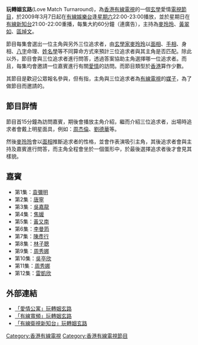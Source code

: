 {{電視節目信息框
| 顏色       = 
| 名稱       = 玩轉姻玄路<br>Love Match Turnaround
| 圖片       = 
| 圖說       = 
| 類型       = [[玄學|玄學]]愛情[[電視節目|電視節目]]
| 主持       = [[麥玲玲|麥玲玲]]、[[黃翠如|黃翠如]]、[[區焯文|區焯文]]
| 旁白       = 
| 主題曲     = 
| 片頭曲     = 
| 片尾曲     = 
| 作曲       = 
| 國家       = 
| 語言       = [[粵語|粵語]]
| 每集列表   = 
| 監製       = [[梁志威|梁志威]]
| 副製片人   = 
| 製片人     = [[香港有線電視|香港有線電視]]
| 編審       = 
| 剪輯       = 
| 每集長     = 約60分鐘（連廣告）
| 電視網     = [[香港有線電視|香港有線電視]][[有線娛樂台|娛樂台]]
| 視頻制式   = 576i，[[SDTV|SDTV]]
| 音頻制式   = 立體聲
| 首播地區   = [[香港|香港]]
| 開始 = 2009年3月7日
| 結束 = <br />2009年
| 電視網1 = [[香港有線衛視新知台|香港有線衛視新知台]]
| 視頻制式1   = 576i，[[SDTV|SDTV]]
| 音頻制式1   = 立體聲
| 首播地區1   = [[香港|香港]]、[[中國大陸|中國大陸]]、[[美洲|美洲]]、[[馬來西亞|馬來西亞]]、[[日本|日本]]
| 開始1 =  2009年3月8日
| 結束1 = <br />2009年6月6日
| 集數 = 
| 官方網站   = http://www.i-part.hk/html/09action/0307/index.php 「愛情公寓」玩轉姻玄路] <br>[http://ent.i-cable.com/love-match 「有線寬頻」玩轉姻玄路] <br> [http://www.hkicstv.com/play_info2.asp?newsid=77 「有線衛視新知台」玩轉姻玄路
}}

'''玩轉姻玄路'''(Love Match Turnaround)，為[[香港有線電視|香港有線電視]]的一個[[玄學|玄學]]愛情[[電視節目|電視節目]]，於2009年3月7日起在[[有線娛樂台|有線娛樂台]]逢[[星期六|星期六]]22:00-23:00播放，並於星期日在[[香港有線衛視新知台|有線新知台]]21:00-22:00重播，每集大約60分鐘（連廣告），主持為[[麥玲玲|麥玲玲]]、[[黃翠如|黃翠如]]、[[區焯文|區焯文]]。

節目每集會選出一位主角與另外三位追求者，由[[玄學家|玄學家]][[麥玲玲|麥玲玲]]以[[面相|面相]]、[[手相|手相]]、身相、[[八字|八字]]命理、[[姓名學|姓名學]]等不同算命方式來預計三位追求者與其主角是否匹配。除此以外，節目會與三位追求者進行問答，透過答案協助主角選擇哪一位追求者。而且，每集均會邀請一位嘉賓進行有關[[愛情|愛情]]的訪問。而節目類型於[[香港|香港]]算作少數。

其節目是歡迎公眾報名參與，但有指，主角與三位追求者為[[有線電視|有線電視]]的[[媒子|媒子]]，為了做節目而邀請的。

== 節目詳情 ==
節目首15分鐘為訪問嘉賓，期後會播放主角介紹，繼而介紹三位追求者，出場時追求者會戴上明星面具，例如：[[周杰倫|周杰倫]]、[[劉德華|劉德華]]等。

然後[[麥玲玲|麥玲玲]]會以[[面相|面相]]推斷追求者的性格，並會作表演吸引主角，其後追求者會與主持及嘉賓進行問答，而主角全程會坐於一個蛋形中，於最後選擇追求者後才會見其樣貌。

== 嘉賓 ==
* 第1集：[[袁彌明|袁彌明]]
* 第2集：[[唐寧|唐寧]]
* 第3集：[[吳嘉龍|吳嘉龍]]
* 第4集：[[焦媛|焦媛]]
* 第5集：[[黃又南|黃又南]]
* 第6集：[[李曼筠|李曼筠]]
* 第7集：[[陳彥行|陳彥行]]
* 第8集：[[林子聰|林子聰]]
* 第9集：[[周秀娜|周秀娜]]
* 第10集：[[吳亭欣|吳亭欣]]
* 第11集：[[周秀娜|周秀娜]]
* 第12集：[[雷凱欣|雷凱欣]]

== 外部連結 ==
* [https://web.archive.org/web/20090315160809/http://www.i-part.hk/html/09action/0307/index.php 「愛情公寓」玩轉姻玄路]
* [http://ent.i-cable.com/love-match 「有線寬頻」玩轉姻玄路] {{Wayback|url=http://ent.i-cable.com/love-match |date=20090312031140 }}
* [http://www.hkicstv.com/play_info2.asp?newsid=77 「有線衛視新知台」玩轉姻玄路]{{dead link|date=2018年3月 |bot=InternetArchiveBot |fix-attempted=yes }}

[[Category:香港有線電視|Category:香港有線電視]]
[[Category:香港有線電視節目|Category:香港有線電視節目]]
